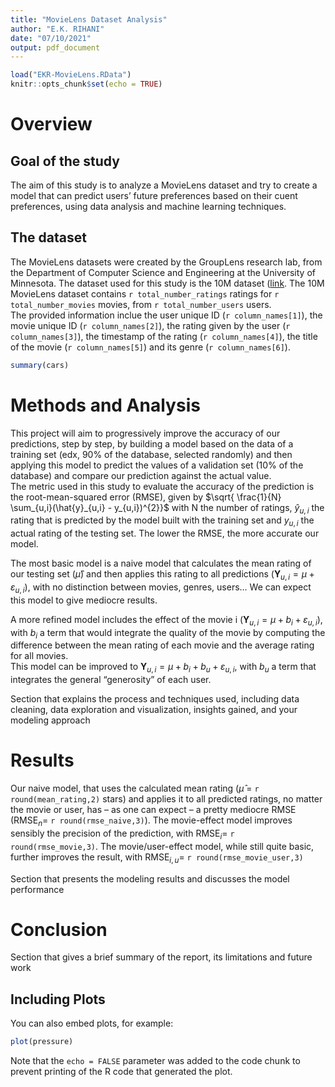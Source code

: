 ```yaml
---
title: "MovieLens Dataset Analysis"
author: "E.K. RIHANI"
date: "07/10/2021"
output: pdf_document
---
```


```r
load("EKR-MovieLens.RData")
knitr::opts_chunk$set(echo = TRUE)
```



# Overview

## Goal of the study
The aim of this study is to analyze a MovieLens dataset and try to create a model that can predict users' future preferences based on their cuent preferences, using data analysis and machine learning techniques. 

## The dataset
The MovieLens datasets were created by the GroupLens research lab, from the Department of Computer Science and Engineering at the University of Minnesota.
The dataset used for this study is the 10M dataset ([link](https://grouplens.org/datasets/movielens/10m/).
The 10M MovieLens dataset contains `r total_number_ratings` ratings for `r total_number_movies` movies, from `r total_number_users` users.  
The provided information inclue the user unique ID (`r column_names[1]`), the movie unique ID (`r column_names[2]`), the rating given by the user (`r column_names[3]`), the timestamp of the rating (`r column_names[4]`), the title of the movie (`r column_names[5]`) and its genre (`r column_names[6]`).


```r
summary(cars)
```
# Methods and Analysis
This project will aim to progressively improve the accuracy of our predictions, step by step, by building a model based on the data of a training set (edx, 90% of the database, selected randomly) and then applying this model to predict the values of a validation set (10% of the database) and compare our prediction against the actual value.  
The metric used in this study to evaluate the accuracy of the prediction is the root-mean-squared error (RMSE), given by $\sqrt{ \frac{1}{N} \sum_{u,i}(\hat{y}_{u,i} -  y_{u,i})^{2}}$ with N the number of ratings, $\hat{y}_{u,i}$ the rating that is predicted by the model built with the training set and $y_{u,i}$ the actual rating of the testing set. The lower the RMSE, the more accurate our model.  

The most basic model is a naive model that calculates the mean rating of our testing set ($\hat{\mu}$) and then applies this rating to all predictions ($\mathbf{Y}_{u,i} = \mu + \varepsilon_{u,i}$), with no distinction between movies, genres, users... We can expect this model to give mediocre results.  

A more refined model includes the effect of the movie i ($\mathbf{Y}_{u,i} = \mu + b_{i} + \varepsilon_{u,i}$), with $b_{i}$ a term that would integrate the quality of the movie by computing the difference between the mean rating of each movie and the average rating for all movies.  
This model can be improved to $\mathbf{Y}_{u,i} = \mu + b_{i} + b_{u} + \varepsilon_{u,i}$, with $b_{u}$ a term that integrates the general "generosity" of each user.

Section that explains the process and techniques used, including data cleaning, data exploration and visualization, insights gained, and your modeling approach


# Results
Our naive model, that uses the calculated mean rating ($\hat{\mu}$ = `r round(mean_rating,2)` stars) and applies it to all predicted ratings, no matter the movie or user, has -- as one can expect -- a pretty mediocre RMSE (RMSE$_{n}$= `r round(rmse_naive,3)`). 
The movie-effect model improves sensibly the precision of the prediction, with RMSE$_{i}$= `r round(rmse_movie,3)`. The movie/user-effect model, while still quite basic, further improves the result, with RMSE$_{i,u}$= `r round(rmse_movie_user,3)`

Section that presents the modeling results and discusses the model performance

# Conclusion
Section that gives a brief summary of the report, its limitations and future work


## Including Plots

You can also embed plots, for example:

```r
plot(pressure)
```
Note that the `echo = FALSE` parameter was added to the code chunk to prevent printing of the R code that generated the plot.
